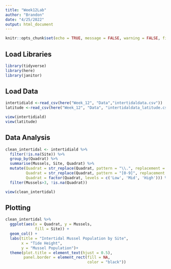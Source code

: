 ```yaml
---
title: "Week12Lab"
author: "Brandon"
date: "4/25/2022"
output: html_document
---
```


```r
knitr::opts_chunk$set(echo = TRUE, message = FALSE, warning = FALSE, fig.path = "../Output/")
```

## Load Libraries

```r
library(tidyverse)
library(here)
library(janitor)
```

## Load Data

```r
intertidiald <-read_csv(here("Week_12", "Data","intertidaldata.csv"))
latitude <-read_csv(here("Week_12", "Data", "intertidaldata_latitude.csv"))

view(intertidiald)
view(latitude)
```

## Data Analysis
```r
clean_intertidal <- intertidiald %>% 
  filter(!is.na(Site)) %>% 
  group_by(Quadrat) %>% 
  summarise(Mussels, Site, Quadrat) %>%
  mutate(Quadrat = str_replace(Quadrat, pattern = "\\.", replacement = ""), 
         Quadrat = str_replace(Quadrat, pattern = "[0-9]", replacement = ""), 
         Quadrat = factor(Quadrat, levels = c('Low', 'Mid', 'High'))) %>% 
  filter(Mussels>3, !is.na(Quadrat))

view(clean_intertidal)

```

## Plotting

```r
clean_intertidal %>% 
  ggplot(aes(x = Quadrat, y = Mussels, 
             fill = Site)) +
  geom_col() +
  labs(title = "Intertidal Mussel Population by Site", 
       x = "Tide Height",
       y = "Mussel Population")+
  theme(plot.title = element_text(hjust = 0.5),
        panel.border = element_rect(fill = NA,
                                    color = "black"))
```

